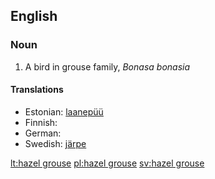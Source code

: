 ==English==
{{wikipedia}}

===Noun===
{{en-noun|sg=[[hazel]] [[grouse]]}}

# A bird in grouse family, ''Bonasa bonasia''

====Translations====
{{trans-top}}
* Estonian: [[laanepüü]]
* Finnish: {{t+|fi|pyy}}
* German: {{t|de|Haselhuhn|n}}
* Swedish: [[järpe]] {{c}}
{{trans-bottom}}

[[lt:hazel grouse]]
[[pl:hazel grouse]]
[[sv:hazel grouse]]